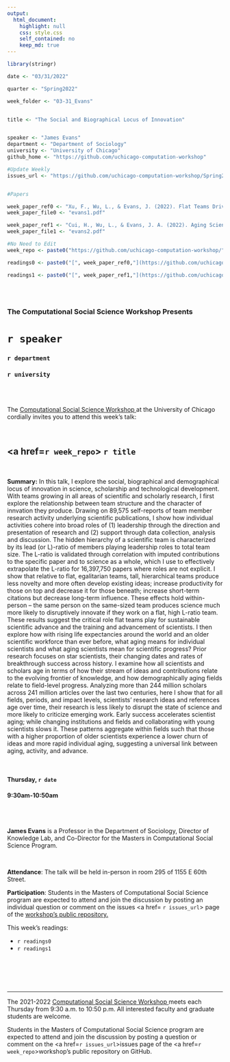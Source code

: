 ```yaml
---
output:
  html_document:
    highlight: null
    css: style.css
    self_contained: no
    keep_md: true
---
```


```r
library(stringr)

date <- "03/31/2022"

quarter <- "Spring2022"

week_folder <- "03-31_Evans"


title <- "The Social and Biographical Locus of Innovation"


speaker <- "James Evans"
department <- "Department of Sociology"
university <- "University of Chicago"
github_home <- "https://github.com/uchicago-computation-workshop"

#Update Weekly
issues_url <- "https://github.com/uchicago-computation-workshop/Spring2022/issues/1"


#Papers

week_paper_ref0 <- "Xu, F., Wu, L., & Evans, J. (2022). Flat Teams Drive Scientific Innovation. arXiv preprint arXiv:2201.06726."
week_paper_file0 <- "evans1.pdf"

week_paper_ref1 <- "Cui, H., Wu, L., & Evans, J. A. (2022). Aging Scientists and Slowed Advance. arXiv preprint arXiv:2202.04044."
week_paper_file1 <- "evans2.pdf"

#No Need to Edit
week_repo <- paste0("https://github.com/uchicago-computation-workshop/",quarter,"/tree/master/",week_folder)

readings0 <- paste0("[", week_paper_ref0,"](https://github.com/uchicago-computation-workshop/",quarter,"/blob/master/", week_folder,"/",week_paper_file0,")")

readings1 <- paste0("[", week_paper_ref1,"](https://github.com/uchicago-computation-workshop/",quarter,"/blob/master/", week_folder,"/",week_paper_file1,")")



```



<br>

<h3 class=pfblock-header> The Computational Social Science Workshop Presents </h3>

<h1 class=pfblock-header3> `r speaker`</h1>
<h3 class=pfblock-header3> `r department` </h3>
<h3 class=pfblock-header3> `r university` </h3>

<br><br>



<p class=pfblock-header3>The <a href="https://macss.uchicago.edu/content/computation-workshop"> Computational Social Science Workshop </a> at the University of Chicago cordially invites you to attend this week's talk:</p>



<br>

<div class=pfblock-header3>
<h2 class=pfblock-header>
  <a href=`r week_repo`> `r title` </a>
</h2>

<br>
</div>



<p class=footertext2>

**Summary:** In this talk, I explore the social, biographical and demographical locus of innovation in science, scholarship and technological development. With teams growing in all areas of scientific and scholarly research, I first explore the relationship between team structure and the character of innvation they produce. Drawing on 89,575 self-reports of team member research activity underlying scientific publications, I show how individual activities cohere into broad roles of (1) leadership through the direction and presentation of research and (2) support through data collection, analysis and discussion. The hidden hierarchy of a scientific team is characterized by its lead (or L)-ratio of members playing leadership roles to total team size. The L-ratio is validated through correlation with imputed contributions to the specific paper and to science as a whole, which I use to effectively extrapolate the L-ratio for 16,397,750 papers where roles are not explicit. I show that relative to flat, egalitarian teams, tall, hierarchical teams produce less novelty and more often develop existing ideas; increase productivity for those on top and decrease it for those beneath; increase short-term citations but decrease long-term influence. These effects hold within-person -- the same person on the same-sized team produces science much more likely to disruptively innovate if they work on a flat, high L-ratio team. These results suggest the critical role flat teams play for sustainable scientific advance and the training and advancement of scientists. I then explore how with rising life expectancies around the world and an older scientific workforce than ever before, what aging means for individual scientists and what aging scientists mean for scientific progress? Prior research focuses on star scientists, their changing dates and rates of breakthrough success across history. I examine how all scientists and scholars age in terms of how their stream of ideas and contributions relate to the evolving frontier of knowledge, and how demographically aging fields relate to field-level progress. Analyzing more than 244 million scholars across 241 million articles over the last two centuries, here I show that for all fields, periods, and impact levels, scientists’ research ideas and references age over time, their research is less likely to disrupt the state of science and more likely to criticize emerging work. Early success accelerates scientist aging; while changing institutions and fields and collaborating with young scientists slows it. These patterns aggregate within fields such that those with a higher proportion of older scientists experience a lower churn of ideas and more rapid individual aging, suggesting a universal link between aging, activity, and advance.


</p>

<br>

<h4 class=pfblock-header3> Thursday, `r date` </h4>
<h4 class=pfblock-header3> 9:30am-10:50am </h4>

<br><br>

<p class=footertext2>

**James Evans** is a Professor in the Department of Sociology, Director of Knowledge Lab, and Co-Director for the Masters in Computational Social Science Program.

</p>

<br>

<p class=footertext2>

**Attendance**: The talk will be held in-person in room 295 of 1155 E 60th Street.
</p>

<p class=footertext2>

**Participation**: Students in the Masters of Computational Social Science program are expected to attend and join the discussion by posting an individual question or comment on the issues <a href= `r issues_url`> page </a> of the <a href="https://github.com/uchicago-computation-workshop"> workshop's public repository.</a>

This week's readings:

- `r readings0`
- `r readings1`


<br>

<br><br>

---

<p class=footertext> The 2021-2022 <a href="https://macss.uchicago.edu/content/computation-workshop"> Computational Social Science Workshop </a> meets each Thursday from 9:30 a.m. to 10:50 p.m. All interested faculty and graduate students are welcome.</p>



<p class=footertext>Students in the Masters of Computational Social Science program are expected to attend and join the discussion by posting a question or comment on the <a href=`r issues_url`>issues page</a> of the <a href=`r week_repo`>workshop's public repository on GitHub.</a></p>
